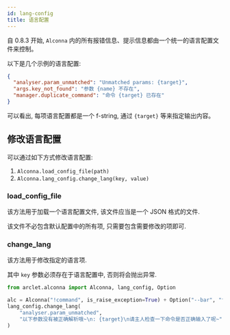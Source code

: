 ```yaml
---
id: lang-config
title: 语言配置
---
```


自 0.8.3 开始, `Alconna` 内的所有报错信息、提示信息都由一个统一的语言配置文件来控制。

以下是几个示例的语言配置:

```json title="src/alconna/default.lang"
{
  "analyser.param_unmatched": "Unmatched params: {target}",
  "args.key_not_found": "参数 {name} 不存在",
  "manager.duplicate_command": "命令 {target} 已存在"
}
```

可以看出, 每项语言配置都是一个 f-string, 通过 `{target}` 等来指定输出内容。

## 修改语言配置

可以通过如下方式修改语言配置:
1. `Alconna.load_config_file(path)`
2. `Alconna.lang_config.change_lang(key, value)`

### load_config_file

该方法用于加载一个语言配置文件, 该文件应当是一个 JSON 格式的文件.

该文件不必包含默认配置中的所有项, 只需要包含需要修改的项即可.

### change_lang

该方法用于修改指定的语言项.

其中 `key` 参数必须存在于语言配置中, 否则将会抛出异常.


```python {5-6}
from arclet.alconna import Alconna, lang_config, Option

alc = Alconna("!command", is_raise_exception=True) + Option("--bar", "foo:str")
lang_config.change_lang(
    "analyser.param_unmatched",
    "以下参数没有被正确解析哦~\n: {target}\n请主人检查一下命令是否正确输入了呢~",
)
```



<TerminalApp lines={custom_lang} height={240}/>
